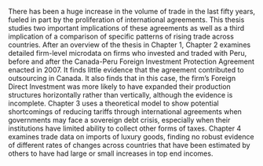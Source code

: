 There has been a huge increase in the volume of trade in the last fifty years, fueled in part by the proliferation of international agreements. This thesis studies two important implications of these agreements as well as a third implication of a comparison of specific patterns of rising trade across countries. After an overview of the thesis in Chapter 1, Chapter 2 examines detailed firm-level microdata on firms who invested and traded with Peru, before and after the Canada-Peru Foreign Investment Protection Agreement enacted in 2007. It finds little evidence that the agreement contributed to outsourcing in Canada. It also finds that in this case, the firm's Foreign Direct Investment was more likely to have expanded their production structures horizontally rather than vertically, although the evidence is incomplete. Chapter 3 uses a theoretical model to show potential shortcomings of reducing tariffs through international agreements when governments may face a sovereign debt crisis, especially when their institutions have limited ability to collect other forms of taxes. Chapter 4 examines trade data on imports of luxury goods, finding no robust evidence of different rates of changes across countries that have been estimated by others to have had large or small increases in top end incomes.
